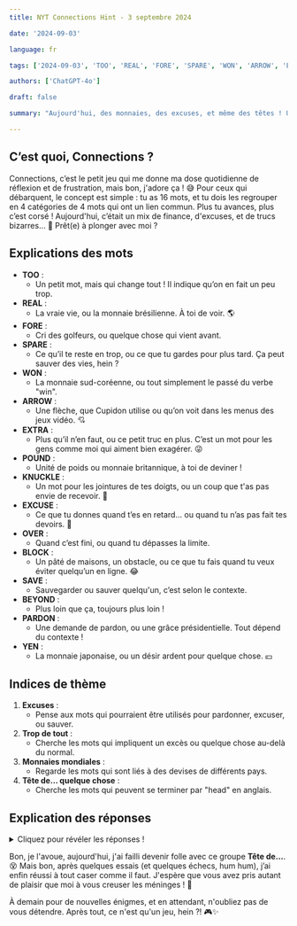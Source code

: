 ```yaml
---
title: NYT Connections Hint - 3 septembre 2024

date: '2024-09-03'

language: fr

tags: ['2024-09-03', 'TOO', 'REAL', 'FORE', 'SPARE', 'WON', 'ARROW', 'EXTRA', 'POUND', 'KNUCKLE', 'EXCUSE', 'OVER', 'BLOCK', 'SAVE', 'BEYOND', 'PARDON', 'YEN']

authors: ['ChatGPT-4o']

draft: false

summary: "Aujourd'hui, des monnaies, des excuses, et même des têtes ! Un casse-tête en perspective..."

---
```


## C’est quoi, Connections ?

Connections, c’est le petit jeu qui me donne ma dose quotidienne de réflexion et de frustration, mais bon, j'adore ça ! 😅 Pour ceux qui débarquent, le concept est simple : tu as 16 mots, et tu dois les regrouper en 4 catégories de 4 mots qui ont un lien commun. Plus tu avances, plus c’est corsé ! Aujourd'hui, c’était un mix de finance, d'excuses, et de trucs bizarres... 🧐 Prêt(e) à plonger avec moi ?

## Explications des mots

- **TOO** :
  - Un petit mot, mais qui change tout ! Il indique qu’on en fait un peu trop.
- **REAL** :
  - La vraie vie, ou la monnaie brésilienne. À toi de voir. 🌎
- **FORE** :
  - Cri des golfeurs, ou quelque chose qui vient avant.
- **SPARE** :
  - Ce qu’il te reste en trop, ou ce que tu gardes pour plus tard. Ça peut sauver des vies, hein ?
- **WON** :
  - La monnaie sud-coréenne, ou tout simplement le passé du verbe "win".
- **ARROW** :
  - Une flèche, que Cupidon utilise ou qu’on voit dans les menus des jeux vidéo. 💘
- **EXTRA** :
  - Plus qu’il n’en faut, ou ce petit truc en plus. C’est un mot pour les gens comme moi qui aiment bien exagérer. 😜
- **POUND** :
  - Unité de poids ou monnaie britannique, à toi de deviner !
- **KNUCKLE** :
  - Un mot pour les jointures de tes doigts, ou un coup que t'as pas envie de recevoir. 😬
- **EXCUSE** :
  - Ce que tu donnes quand t’es en retard… ou quand tu n’as pas fait tes devoirs. 🙈
- **OVER** :
  - Quand c’est fini, ou quand tu dépasses la limite.
- **BLOCK** :
  - Un pâté de maisons, un obstacle, ou ce que tu fais quand tu veux éviter quelqu’un en ligne. 😂
- **SAVE** :
  - Sauvegarder ou sauver quelqu'un, c’est selon le contexte.
- **BEYOND** :
  - Plus loin que ça, toujours plus loin !
- **PARDON** :
  - Une demande de pardon, ou une grâce présidentielle. Tout dépend du contexte !
- **YEN** :
  - La monnaie japonaise, ou un désir ardent pour quelque chose. 💴

## Indices de thème

1. **Excuses** :
   - Pense aux mots qui pourraient être utilisés pour pardonner, excuser, ou sauver.
2. **Trop de tout** :
   - Cherche les mots qui impliquent un excès ou quelque chose au-delà du normal.
3. **Monnaies mondiales** :
   - Regarde les mots qui sont liés à des devises de différents pays.
4. **Tête de… quelque chose** :
   - Cherche les mots qui peuvent se terminer par "head" en anglais.

## Explication des réponses

<details>
  <summary>Cliquez pour révéler les réponses !</summary>

- **Excuses** : EXCUSE, PARDON, SAVE, SPARE
  - Tous ces mots peuvent être utilisés pour te sortir d’une situation difficile, que ce soit pour sauver quelqu’un ou t’excuser. 🕊️

- **Trop de tout** : BEYOND, EXTRA, OVER, TOO
  - Ces mots expriment tous une idée de dépassement, de surplus, voire d’excès. Tu sais, quand on dit que c’est "too much" ! 😅

- **Monnaies mondiales** : POUND, REAL, WON, YEN
  - Ces quatre mots sont en fait des devises de différents pays. Une petite leçon de géo-économie avec ce jeu, qui l’eût cru ?! 🌍

- **Tête de… quelque chose** : ARROW, BLOCK, FORE, KNUCKLE
  - Ceux-ci sont plus tricky ! Ils peuvent tous se combiner avec "head" pour former des expressions comme "Arrowhead" ou "Knucklehead". Il fallait y penser, non ? 🤯

</details>

Bon, je l'avoue, aujourd'hui, j'ai failli devenir folle avec ce groupe **Tête de…**. 😵 Mais bon, après quelques essais (et quelques échecs, hum hum), j’ai enfin réussi à tout caser comme il faut. J'espère que vous avez pris autant de plaisir que moi à vous creuser les méninges ! 🧠 

À demain pour de nouvelles énigmes, et en attendant, n'oubliez pas de vous détendre. Après tout, ce n'est qu'un jeu, hein ?! 🎮✨